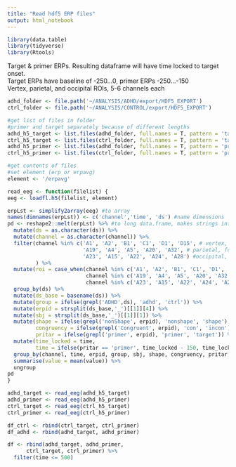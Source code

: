 ```yaml
---
title: "Read hdf5 ERP files"
output: html_notebook
---
```


```r
library(data.table)
library(tidyverse)
library(Rtools)
```


Target & primer ERPs. Resulting dataframe will have time locked to target onset.  
Target ERPs have baseline of -250...0, primer ERPs -250...-150   
Vertex, parietal, and occipital ROIs, 5-6 channels each    
```r
adhd_folder <- file.path('~/ANALYSIS/ADHD/export/HDF5_EXPORT')
ctrl_folder <- file.path('~/ANALYSIS/CONTROL/export/HDF5_EXPORT')

#get list of files in folder
#primer and target separately because of different lengths
adhd_h5_target <- list.files(adhd_folder, full.names = T, pattern = 'target')
ctrl_h5_target <- list.files(ctrl_folder, full.names = T, pattern = 'target')
adhd_h5_primer <- list.files(adhd_folder, full.names = T, pattern = 'primer')
ctrl_h5_primer <- list.files(ctrl_folder, full.names = T, pattern = 'primer')

#get contents of files
#set element (erp or erpavg)
element <- '/erpavg'

read_eeg <- function(filelist) {
eeg <- loadfl.h5(filelist, element)

erpLst <- simplify2array(eeg) #to array
names(dimnames(erpLst)) <- c('channel','time', 'ds') #name dimensions
pd <- reshape2::melt(erpLst) %>% #to long data.frame, makes strings into factors
  mutate(ds = as.character(ds)) %>%
  mutate(channel = as.character(channel)) %>% 
  filter(channel %in% c('A1', 'A2', 'B1', 'C1', 'D1', 'D15', # vertex, for P3a
                        'A19', 'A4', 'A5', 'A20', 'A32', # parietal, for P3b
                        'A23', 'A15', 'A22', 'A24', 'A28') #occipital, for N1
         ) %>%
  mutate(roi = case_when(channel %in% c('A1', 'A2', 'B1', 'C1', 'D1', 'D15') ~ 'vertex',
                         channel %in% c('A19', 'A4', 'A5', 'A20', 'A32') ~ 'parietal',
                         channel %in% c('A23', 'A15', 'A22', 'A24', 'A28') ~ 'occipital')) %>%
  group_by(ds) %>%
  mutate(ds_base = basename(ds)) %>% 
  mutate(group = ifelse(grepl('ADHD',ds), 'adhd', 'ctrl')) %>%
  mutate(erpid = strsplit(ds_base,'_')[[1]][4]) %>% 
  mutate(sbj = strsplit(ds_base,'_')[[1]][1]) %>%
  mutate(shape = ifelse(grepl('nonShape', erpid), 'nonshape', 'shape'),
         congruency = ifelse(grepl('Congruent', erpid), 'con', 'incon'),
         pritar = ifelse(grepl('primer', erpid), 'primer', 'target')) %>% 
  mutate(time_locked = time,
         time = ifelse(pritar == 'primer', time_locked - 150, time_locked)) %>% #shift primer time by 150 ms
  group_by(channel, time, erpid, group, sbj, shape, congruency, pritar, roi) %>%
  summarise(value = mean(value)) %>%
  ungroup 
pd
}

```

```r

adhd_target <- read_eeg(adhd_h5_target)
adhd_primer <- read_eeg(adhd_h5_primer)
ctrl_target <- read_eeg(ctrl_h5_target)
ctrl_primer <- read_eeg(ctrl_h5_primer)

df_ctrl <- rbind(ctrl_target, ctrl_primer)
df_adhd <- rbind(adhd_target, adhd_primer)

df <- rbind(adhd_target, adhd_primer,
      ctrl_target, ctrl_primer) %>%
  filter(time <= 500)
```

